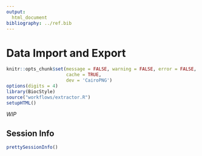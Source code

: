 ```yaml
---
output:
  html_document
bibliography: ../ref.bib
---
```


# Data Import and Export

```r
knitr::opts_chunk$set(message = FALSE, warning = FALSE, error = FALSE,
                      cache = TRUE,
                      dev = 'CairoPNG')
options(digits = 4)
library(BiocStyle)
source("workflows/extractor.R")
setupHTML()
```

*WIP*



## Session Info

```r
prettySessionInfo()
```
